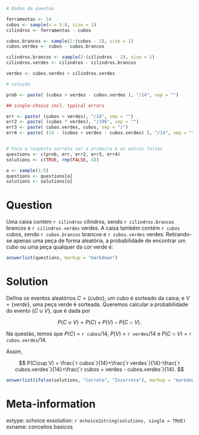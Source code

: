 ```r
# Dados da questao

ferramentas <- 14
cubos <- sample(x = 5:8, size = 1)
cilindros <- ferramentas - cubos

cubos.brancos <- sample(2:(cubos - 2), size = 1)
cubos.verdes <- cubos - cubos.brancos

cilindros.brancos <- sample(2:(cilindros - 2), size = 1)
cilindros.verdes <- cilindros - cilindros.brancos

verdes <- cubos.verdes + cilindros.verdes

# solução

prob <- paste( (cubos + verdes - cubos.verdes ), "/14", sep = "")

## single-choice incl. typical errors

err <- paste( (cubos + verdes), "/14", sep = "")
err2 <- paste( (cubos * verdes), "/196", sep = "")
err3 <- paste( cubos.verdes, cubos, sep = "/")
err4 <- paste( (14 - (cubos + verdes - cubos.verdes) ), "/14", sep = "")


# Faca a resposta correta ser a primeira e as outras falsas
questions <- c(prob, err, err2, err3, err4)
solutions <- c(TRUE, rep(FALSE, 4))

o <- sample(1:5)
questions <- questions[o]
solutions <- solutions[o]
```

Question
========
Uma caixa contém `r cilindros` cilindros, sendo `r cilindros.brancos` brancos e `r cilindros.verdes` verdes. A caixa também contém `r cubos` cubos, sendo `r cubos.brancos` brancos e `r cubos.verdes` verdes. Retirando-se apenas uma peça de forma aleatória, a probabilidade de encontrar um cubo ou uma peça qualquer da cor verde é:

```r
answerlist(questions, markup = "markdown")
```

Solution
========
Defina os eventos aleatórios $C = \{cubo\}$, um cubo é sorteado da caixa; e $V = \{verde\}$, uma peça verde é sorteada. Queremos calcular a probabilidade do evento $\{C\cup V\}$, que é dada por

$$
P(C\cup V) = P(C) + P(V) - P(C\cap V).
$$

Na questão, temos que $P(C)$ = `r cubos`/14, $P(V)$ = `r verdes`/14 e $P(C\cap V)$ = `r cubos.verdes`/14.


Assim,

$$
P(C\cup V) = \frac{`r cubos`}{14}+\frac{`r verdes`}{14}-\frac{`r cubos.verdes`}{14}=\frac{`r cubos + verdes - cubos.verdes`}{14}.
$$




```r
answerlist(ifelse(solutions, "Correta", "Incorreta"), markup = "markdown")
```

Meta-information
================
extype: schoice
exsolution: `r mchoice2string(solutions, single = TRUE)`
exname: conceitos basicos